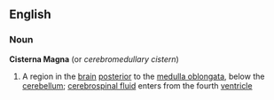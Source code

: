 ==English==
===Noun===
'''Cisterna Magna''' (or ''cerebromedullary cistern'')
#A region in the [[brain]] [[posterior]] to the [[medulla oblongata]], below the [[cerebellum]]; [[cerebrospinal fluid]] enters from the fourth [[ventricle]]